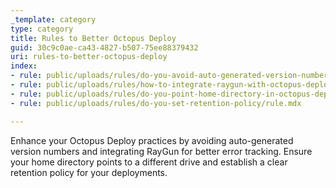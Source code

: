 ```yaml
---
_template: category
type: category
title: Rules to Better Octopus Deploy
guid: 30c9c0ae-ca43-4827-b507-75ee88379432
uri: rules-to-better-octopus-deploy
index:
- rule: public/uploads/rules/do-you-avoid-auto-generated-version-numbers/rule.mdx
- rule: public/uploads/rules/how-to-integrate-raygun-with-octopus-deploy/rule.mdx
- rule: public/uploads/rules/do-you-point-home-directory-in-octopus-deploy-to-different-drive/rule.mdx
- rule: public/uploads/rules/do-you-set-retention-policy/rule.mdx

---
```


Enhance your Octopus Deploy practices by avoiding auto-generated version numbers and integrating RayGun for better error tracking. Ensure your home directory points to a different drive and establish a clear retention policy for your deployments.

